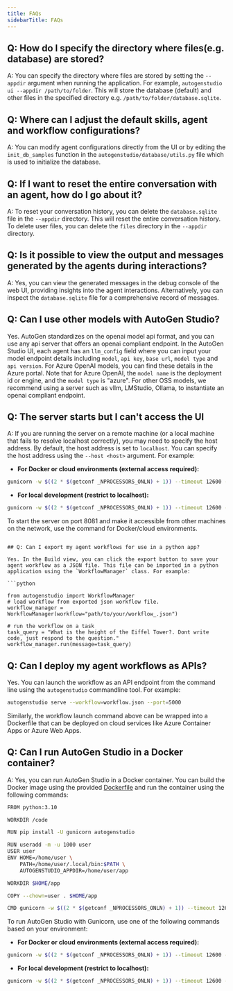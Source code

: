 ```yaml
---
title: FAQs
sidebarTitle: FAQs
---
```


## Q: How do I specify the directory where files(e.g. database) are stored?

A: You can specify the directory where files are stored by setting the `--appdir` argument when running the application. For example, `autogenstudio ui --appdir /path/to/folder`. This will store the database (default) and other files in the specified directory e.g. `/path/to/folder/database.sqlite`.

## Q: Where can I adjust the default skills, agent and workflow configurations?

A: You can modify agent configurations directly from the UI or by editing the `init_db_samples` function in the `autogenstudio/database/utils.py` file which is used to initialize the database.

## Q: If I want to reset the entire conversation with an agent, how do I go about it?

A: To reset your conversation history, you can delete the `database.sqlite` file in the `--appdir` directory. This will reset the entire conversation history. To delete user files, you can delete the `files` directory in the `--appdir` directory.

## Q: Is it possible to view the output and messages generated by the agents during interactions?

A: Yes, you can view the generated messages in the debug console of the web UI, providing insights into the agent interactions. Alternatively, you can inspect the `database.sqlite` file for a comprehensive record of messages.

## Q: Can I use other models with AutoGen Studio?

Yes. AutoGen standardizes on the openai model api format, and you can use any api server that offers an openai compliant endpoint. In the AutoGen Studio UI, each agent has an `llm_config` field where you can input your model endpoint details including `model`, `api key`, `base url`, `model type` and `api version`. For Azure OpenAI models, you can find these details in the Azure portal. Note that for Azure OpenAI, the `model name` is the deployment id or engine, and the `model type` is "azure".
For other OSS models, we recommend using a server such as vllm, LMStudio, Ollama, to instantiate an openai compliant endpoint.

## Q: The server starts but I can't access the UI

A: If you are running the server on a remote machine (or a local machine that fails to resolve localhost correctly), you may need to specify the host address. By default, the host address is set to `localhost`. You can specify the host address using the `--host <host>` argument. For example:

- **For Docker or cloud environments (external access required):**

```bash
gunicorn -w $((2 * $(getconf _NPROCESSORS_ONLN) + 1)) --timeout 12600 -k uvicorn.workers.UvicornWorker autogenstudio.web.app:app --bind "0.0.0.0:8081"
```

- **For local development (restrict to localhost):**

```bash
gunicorn -w $((2 * $(getconf _NPROCESSORS_ONLN) + 1)) --timeout 12600 -k uvicorn.workers.UvicornWorker autogenstudio.web.app:app --bind "127.0.0.1:8081"
```

To start the server on port 8081 and make it accessible from other machines on the network, use the command for Docker/cloud environments.
```

## Q: Can I export my agent workflows for use in a python app?

Yes. In the Build view, you can click the export button to save your agent workflow as a JSON file. This file can be imported in a python application using the `WorkflowManager` class. For example:

```python

from autogenstudio import WorkflowManager
# load workflow from exported json workflow file.
workflow_manager = WorkflowManager(workflow="path/to/your/workflow_.json")

# run the workflow on a task
task_query = "What is the height of the Eiffel Tower?. Dont write code, just respond to the question."
workflow_manager.run(message=task_query)

```

## Q: Can I deploy my agent workflows as APIs?

Yes. You can launch the workflow as an API endpoint from the command line using the `autogenstudio` commandline tool. For example:

```bash
autogenstudio serve --workflow=workflow.json --port=5000
```

Similarly, the workflow launch command above can be wrapped into a Dockerfile that can be deployed on cloud services like Azure Container Apps or Azure Web Apps.

## Q: Can I run AutoGen Studio in a Docker container?

A: Yes, you can run AutoGen Studio in a Docker container. You can build the Docker image using the provided [Dockerfile](https://github.com/ag2ai/build-with-ag2/blob/main/samples/apps/autogen-studio/Dockerfile) and run the container using the following commands:

```bash
FROM python:3.10

WORKDIR /code

RUN pip install -U gunicorn autogenstudio

RUN useradd -m -u 1000 user
USER user
ENV HOME=/home/user \
    PATH=/home/user/.local/bin:$PATH \
    AUTOGENSTUDIO_APPDIR=/home/user/app

WORKDIR $HOME/app

COPY --chown=user . $HOME/app

CMD gunicorn -w $((2 * $(getconf _NPROCESSORS_ONLN) + 1)) --timeout 12600 -k uvicorn.workers.UvicornWorker autogenstudio.web.app:app --bind "0.0.0.0:8081"
```

To run AutoGen Studio with Gunicorn, use one of the following commands based on your environment:

- **For Docker or cloud environments (external access required):**

```bash
gunicorn -w $((2 * $(getconf _NPROCESSORS_ONLN) + 1)) --timeout 12600 -k uvicorn.workers.UvicornWorker autogenstudio.web.app:app --bind "0.0.0.0:8081"
```

- **For local development (restrict to localhost):**

```bash
gunicorn -w $((2 * $(getconf _NPROCESSORS_ONLN) + 1)) --timeout 12600 -k uvicorn.workers.UvicornWorker autogenstudio.web.app:app --bind "127.0.0.1:8081"
```
